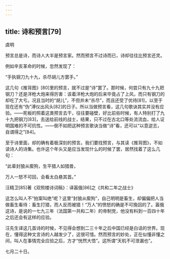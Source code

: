 ```yaml
---
---
---
```

title: 诗和预言[79]
---




虞明

预言总是诗，而诗人大半是预言家。然而预言不过诗而已，诗却往往比预言还灵。

例如辛亥革命的时候，忽然发现了：

“手执钢刀九十九，杀尽胡儿方罢手。”

这几句《推背图》[80]里的预言，就不过是“诗”罢了。那时候，何尝只有九十九把钢刀？还是洋枪大炮来得厉害：该着洋枪大炮的后来毕竟占了上风，而只有钢刀的却吃了大亏。况且当时的“胡儿”，不但并未“杀尽”，而且还受了优待[81]，以至于现在还有“伪”溥仪出风头[82]的日子。所以当做预言看，这几句歌诀其实并没有应验。——死板的照着这类预言去干，往往要碰壁，好比前些时候，有人特别打了九十九把钢刀[83]，去送给前线的战士，结果，只不过在古北口等处流流血，给人证明国难的不可抗性。——倒不如把这种预言歌诀当做“诗”看，还可以“以意逆志，自谓得之”[84]。

至于诗里面，却的确有着极深刻的预言。我们要找预言，与其读《推背图》，不如读诗人的诗集。也许这个年头又是应当发现什么的时候了罢，居然找着了这么几句：

“此辈封狼从瘈狗，生平猎人如猎兽，

万人一怒不可回，会看太白悬其首。”

汪精卫[85]著《双照楼诗词稿》：译嚣俄[86]之《共和二年之战士》

这怎么叫人不“拍案叫绝”呢？这里“封狼从瘈狗”，自己明明是畜生，却偏偏把人当做畜生看待：畜生打猎，而人反而被猎！“万人”的愤怒的确是不可挽回的了。嚣俄这诗，是说的一七九三年（法国第一共和二年）的帝制党，他没有料到一百四十年之后还会有这样的应验。

汪先生译这几首诗的时候，不见得会想到二三十年之后中国已经是白话的世界。现在，懂得这种文言诗的人越发少了，这很可惜。然而预言的妙处，正在似懂非懂之间，叫人在事情完全应验之后，方才“恍然大悟”。这所谓“天机不可泄漏也”。

七月二十日。